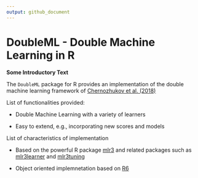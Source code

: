 ```yaml
---
output: github_document
---
```


<!-- README.md is generated from README.Rmd. Please edit that file -->

# DoubleML - Double Machine Learning in R 

**Some Introductory Text**

The `DoubleML` package for R provides an implementation of the double machine learning framework of [Chernozhukov et al. (2018)](https://arxiv.org/abs/1608.00060)

List of functionalities provided: 

* Double Machine Learning with a variety of learners 

* Easy to extend, e.g., incorporating new scores and models

List of characteristics of implementation

* Based on the powerful R package [mlr3](https://mlr3.mlr-org.com/) and related packages such as [mlr3learner](https://mlr3learners.mlr-org.com/) and [mlr3tuning](https://mlr3tuning.mlr-org.com/)

* Object oriented implemnetation based on [R6](https://r6.r-lib.org/)

